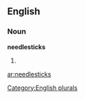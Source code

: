 ==English==

===Noun===
'''needlesticks'''

# {{plural of|[[needlestick]]}}

[[Category:English plurals]]

[[ar:needlesticks]]